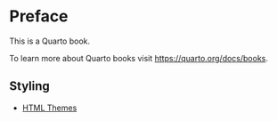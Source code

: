 # Preface {.unnumbered}

This is a Quarto book.

To learn more about Quarto books visit <https://quarto.org/docs/books>.

## Styling

- [HTML Themes](https://quarto.org/docs/output-formats/html-themes.html)
